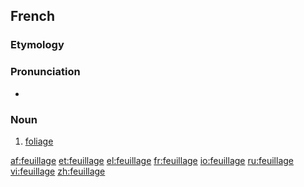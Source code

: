 ==French==

===Etymology===
{{suffix|feuille|age|lang=fr}}

===Pronunciation===
*{{audio|Fr-feuillage.ogg|audio}}

===Noun===
{{infl|fr|noun}}

# [[foliage]]

[[af:feuillage]]
[[et:feuillage]]
[[el:feuillage]]
[[fr:feuillage]]
[[io:feuillage]]
[[ru:feuillage]]
[[vi:feuillage]]
[[zh:feuillage]]